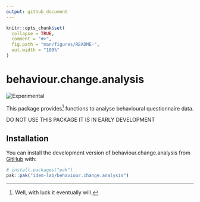 ```yaml
---
output: github_document
---
```


<!-- README.md is generated from README.Rmd. Please edit that file -->

```r
knitr::opts_chunk$set(
  collapse = TRUE,
  comment = "#>",
  fig.path = "man/figures/README-",
  out.width = "100%"
)
```

# behaviour.change.analysis

<!-- badges: start -->
![Experimental](https://img.shields.io/badge/status-experimental-orange)
<!-- badges: end -->

This package provides[^1] functions to analyse behavioural questionnaire data.

[^1]: Well, with luck it eventually will.

DO NOT USE THIS PACKAGE IT IS IN EARLY DEVELOPMENT

## Installation

You can install the development version of behaviour.change.analysis from [GitHub](https://github.com/) with:

``` r
# install.packages("pak")
pak::pak("idem-lab/behaviour.change.analysis")
```
